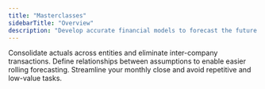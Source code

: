```yaml
---
title: "Masterclasses"
sidebarTitle: "Overview"
description: "Develop accurate financial models to forecast the future of your business with Francis."
---
```


<CardGroup cols={1}>
  <Card title="Consolidation" icon="network-wired" href="/masterclasses/consolidation/consolidation">
    Consolidate actuals across entities and eliminate inter-company transactions.
  </Card>

  <Card title="Forecasting" icon="chart-line-up-down" href="/masterclasses/forecasting/methods">
    Define relationships between assumptions to enable easier rolling forecasting.
  </Card>

  <Card title="Monthly close" icon="calendar-check">
    Streamline your monthly close and avoid repetitive and low-value tasks.
  </Card>
</CardGroup>
